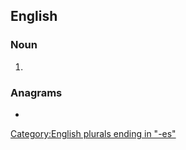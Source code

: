 ==English==

===Noun===
{{head|en|noun form}}

# {{plural of|biatch|lang=en}}

===Anagrams===
* {{anagrams|en|a=abcehist|Thebaics|ice baths|icebaths}}

[[Category:English plurals ending in "-es"]]